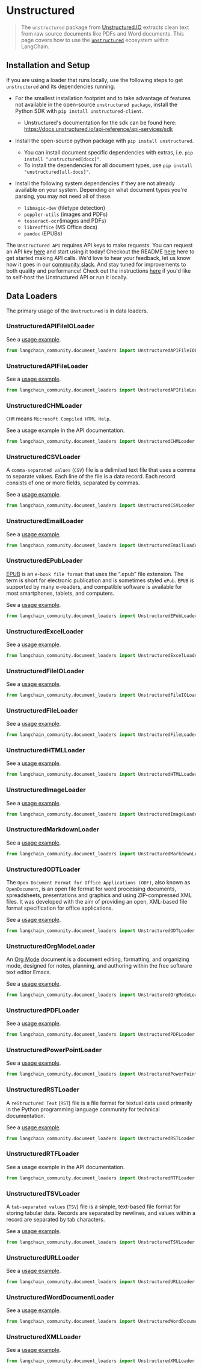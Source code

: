 # Unstructured

>The `unstructured` package from
[Unstructured.IO](https://www.unstructured.io/) extracts clean text from raw source documents like
PDFs and Word documents.
This page covers how to use the [`unstructured`](https://github.com/Unstructured-IO/unstructured)
ecosystem within LangChain.

## Installation and Setup

If you are using a loader that runs locally, use the following steps to get `unstructured` and its
dependencies running.

- For the smallest installation footprint and to take advantage of features not available in the
  open-source `unstructured package`, install the Python SDK with `pip install unstructured-client`.
    - Unstructured's documentation for the sdk can be found here:
      https://docs.unstructured.io/api-reference/api-services/sdk

- Install the open-source python package with `pip install unstructured`.
    - You can install document specific dependencies with extras, i.e. `pip install "unstructured[docx]"`.
    - To install the dependencies for all document types, use `pip install "unstructured[all-docs]"`.
- Install the following system dependencies if they are not already available on your system.
  Depending on what document types you're parsing, you may not need all of these.
    - `libmagic-dev` (filetype detection)
    - `poppler-utils` (images and PDFs)
    - `tesseract-ocr`(images and PDFs)
    - `libreoffice` (MS Office docs)
    - `pandoc` (EPUBs)

The `Unstructured API` requires API keys to make requests.
You can request an API key [here](https://unstructured.io/api-key-hosted) and start using it today!
Checkout the README [here](https://github.com/Unstructured-IO/unstructured-api) here to get started making API calls.
We'd love to hear your feedback, let us know how it goes in our [community slack](https://join.slack.com/t/unstructuredw-kbe4326/shared_invite/zt-1x7cgo0pg-PTptXWylzPQF9xZolzCnwQ).
And stay tuned for improvements to both quality and performance!
Check out the instructions
[here](https://github.com/Unstructured-IO/unstructured-api#dizzy-instructions-for-using-the-docker-image) if you'd like to self-host the Unstructured API or run it locally.


## Data Loaders

The primary usage of the `Unstructured` is in data loaders.

### UnstructuredAPIFileIOLoader

See a [usage example](/docs/integrations/document_loaders/unstructured_file#unstructured-api).

```python
from langchain_community.document_loaders import UnstructuredAPIFileIOLoader
```

### UnstructuredAPIFileLoader

See a [usage example](/docs/integrations/document_loaders/unstructured_file#unstructured-api).

```python
from langchain_community.document_loaders import UnstructuredAPIFileLoader
```

### UnstructuredCHMLoader

`CHM` means `Microsoft Compiled HTML Help`.

See a usage example in the API documentation.

```python
from langchain_community.document_loaders import UnstructuredCHMLoader
```

### UnstructuredCSVLoader

A `comma-separated values` (`CSV`) file is a delimited text file that uses 
a comma to separate values. Each line of the file is a data record. 
Each record consists of one or more fields, separated by commas.

See a [usage example](/docs/integrations/document_loaders/csv#unstructuredcsvloader).

```python
from langchain_community.document_loaders import UnstructuredCSVLoader
```

### UnstructuredEmailLoader

See a [usage example](/docs/integrations/document_loaders/email).

```python
from langchain_community.document_loaders import UnstructuredEmailLoader
```

### UnstructuredEPubLoader

[EPUB](https://en.wikipedia.org/wiki/EPUB) is an `e-book file format` that uses 
the “.epub” file extension. The term is short for electronic publication and 
is sometimes styled `ePub`. `EPUB` is supported by many e-readers, and compatible 
software is available for most smartphones, tablets, and computers.

See a [usage example](/docs/integrations/document_loaders/epub).

```python
from langchain_community.document_loaders import UnstructuredEPubLoader
```

### UnstructuredExcelLoader

See a [usage example](/docs/integrations/document_loaders/microsoft_excel).

```python
from langchain_community.document_loaders import UnstructuredExcelLoader
```

### UnstructuredFileIOLoader

See a [usage example](/docs/integrations/document_loaders/google_drive#passing-in-optional-file-loaders).

```python
from langchain_community.document_loaders import UnstructuredFileIOLoader
```

### UnstructuredFileLoader

See a [usage example](/docs/integrations/document_loaders/unstructured_file).


```python
from langchain_community.document_loaders import UnstructuredFileLoader
```

### UnstructuredHTMLLoader

See a [usage example](/docs/how_to/document_loader_html).

```python
from langchain_community.document_loaders import UnstructuredHTMLLoader
```

### UnstructuredImageLoader

See a [usage example](/docs/integrations/document_loaders/image).

```python
from langchain_community.document_loaders import UnstructuredImageLoader
```

### UnstructuredMarkdownLoader

See a [usage example](/docs/integrations/vectorstores/starrocks).

```python
from langchain_community.document_loaders import UnstructuredMarkdownLoader
```

### UnstructuredODTLoader

The `Open Document Format for Office Applications (ODF)`, also known as `OpenDocument`, 
is an open file format for word processing documents, spreadsheets, presentations 
and graphics and using ZIP-compressed XML files. It was developed with the aim of 
providing an open, XML-based file format specification for office applications.

See a [usage example](/docs/integrations/document_loaders/odt).

```python
from langchain_community.document_loaders import UnstructuredODTLoader
```

### UnstructuredOrgModeLoader

An [Org Mode](https://en.wikipedia.org/wiki/Org-mode) document is a document editing, formatting, and organizing mode, designed for notes, planning, and authoring within the free software text editor Emacs.

See a [usage example](/docs/integrations/document_loaders/org_mode).

```python
from langchain_community.document_loaders import UnstructuredOrgModeLoader
```

### UnstructuredPDFLoader

See a [usage example](/docs/how_to/document_loader_pdf#using-unstructured).

```python
from langchain_community.document_loaders import UnstructuredPDFLoader
```

### UnstructuredPowerPointLoader

See a [usage example](/docs/integrations/document_loaders/microsoft_powerpoint).

```python
from langchain_community.document_loaders import UnstructuredPowerPointLoader
```

### UnstructuredRSTLoader

A `reStructured Text` (`RST`) file is a file format for textual data 
used primarily in the Python programming language community for technical documentation.

See a [usage example](/docs/integrations/document_loaders/rst).

```python
from langchain_community.document_loaders import UnstructuredRSTLoader
```

### UnstructuredRTFLoader

See a usage example in the API documentation.

```python
from langchain_community.document_loaders import UnstructuredRTFLoader
```

### UnstructuredTSVLoader

A `tab-separated values` (`TSV`) file is a simple, text-based file format for storing tabular data.
Records are separated by newlines, and values within a record are separated by tab characters.

See a [usage example](/docs/integrations/document_loaders/tsv).

```python
from langchain_community.document_loaders import UnstructuredTSVLoader
```

### UnstructuredURLLoader

See a [usage example](/docs/integrations/document_loaders/url).

```python
from langchain_community.document_loaders import UnstructuredURLLoader
```

### UnstructuredWordDocumentLoader

See a [usage example](/docs/integrations/document_loaders/microsoft_word#using-unstructured).

```python
from langchain_community.document_loaders import UnstructuredWordDocumentLoader
```

### UnstructuredXMLLoader

See a [usage example](/docs/integrations/document_loaders/xml).

```python
from langchain_community.document_loaders import UnstructuredXMLLoader
```

